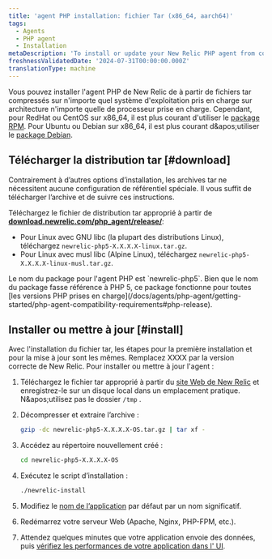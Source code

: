 ```yaml
---
title: 'agent PHP installation: fichier Tar (x86_64, aarch64)'
tags:
  - Agents
  - PHP agent
  - Installation
metaDescription: 'To install or update your New Relic PHP agent from compressed tar archives, start here.'
freshnessValidatedDate: '2024-07-31T00:00:00.000Z'
translationType: machine
---
```


Vous pouvez installer l&apos;agent PHP de New Relic de à partir de fichiers tar compressés sur n&apos;importe quel système d&apos;exploitation pris en charge sur architecture n&apos;importe quelle de processeur prise en charge. Cependant, pour RedHat ou CentOS sur x86\_64, il est plus courant d&apos;utiliser le [package RPM](/docs/agents/php-agent/installation/php-agent-installation-aws-linux-redhat-centos/). Pour Ubuntu ou Debian sur x86\_64, il est plus courant d&amp;apos;utiliser le [package Debian](/docs/agents/php-agent/installation/php-agent-installation-ubuntu-debian).

## Télécharger la distribution tar [#download]

Contrairement à d’autres options d’installation, les archives tar ne nécessitent aucune configuration de référentiel spéciale. Il vous suffit de télécharger l’archive et de suivre ces instructions.

Téléchargez le fichier de distribution tar approprié à partir de <DNT>**[download.newrelic.com/php\_agent/release/](https://download.newrelic.com/php_agent/release/)**</DNT>:

* Pour Linux avec GNU libc (la plupart des distributions Linux), téléchargez `newrelic-php5-X.X.X.X-linux.tar.gz`.
* Pour Linux avec musl libc (Alpine Linux), téléchargez `newrelic-php5-X.X.X.X-linux-musl.tar.gz`.

<Callout variant="tip">
  Le nom du package pour l&apos;agent PHP est `newrelic-php5`. Bien que le nom du package fasse référence à PHP 5, ce package fonctionne pour toutes [les versions PHP prises en charge](/docs/agents/php-agent/getting-started/php-agent-compatibility-requirements#php-release).
</Callout>

## Installer ou mettre à jour [#install]

Avec l&apos;installation du fichier tar, les étapes pour la première installation et pour la mise à jour sont les mêmes. Remplacez XXXX par la version correcte de New Relic. Pour installer ou mettre à jour l&apos;agent :

1. Téléchargez le fichier tar approprié à partir du [site Web de New Relic](https://download.newrelic.com/php_agent/release/) et enregistrez-le sur un disque local dans un emplacement pratique. N&amp;apos;utilisez pas le dossier `/tmp` .

2. Décompresser et extraire l’archive :

   ```bash
   gzip -dc newrelic-php5-X.X.X.X-OS.tar.gz | tar xf -
   ```

3. Accédez au répertoire nouvellement créé :

   ```bash
   cd newrelic-php5-X.X.X.X-OS
   ```

4. Exécutez le script d’installation :

   ```bash
   ./newrelic-install
   ```

5. Modifiez le [nom de l’application](/docs/site/naming-your-application) par défaut par un nom significatif.

6. Redémarrez votre serveur Web (Apache, Nginx, PHP-FPM, etc.).

7. Attendez quelques minutes que votre application envoie des données, puis [vérifiez les performances de votre application dans l&apos; UI](/docs/apm/applications-menu/monitoring/apm-overview-page).

<InstallFeedback />